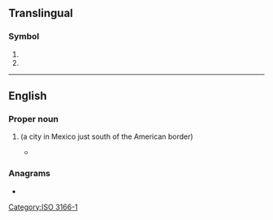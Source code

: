 {{also|tj|.tj|tj.|-tj}}
==Translingual==

===Symbol===
{{head|mul|symbol}}

# {{SI-unit-abb|tera|joule|[[work]] or [[energy]]}}
# {{n-g|The [[ISO]] 3166-1 two-letter (alpha-2) code for [[Tajikistan]].}}

[[Category:ISO 3166-1]]

----

==English==

===Proper noun===
{{en-proper noun}}

# {{abbr of|en|[[Tijuana]]}} (a city in Mexico just south of the American border)
#* {{quote-book|en|passage=That was when Customs stopped every car at the S. D. border and checked for drugs, which reminds me of the first time I went to '''TJ'''—Tijuana, Mexico.|url=https://books.google.com/books?isbn=1682134822|year=2016|author=Mike Salazar|title=Steak & Cherry Pie}}

===Anagrams===
* {{anagrams|en|a=jt|JT}}